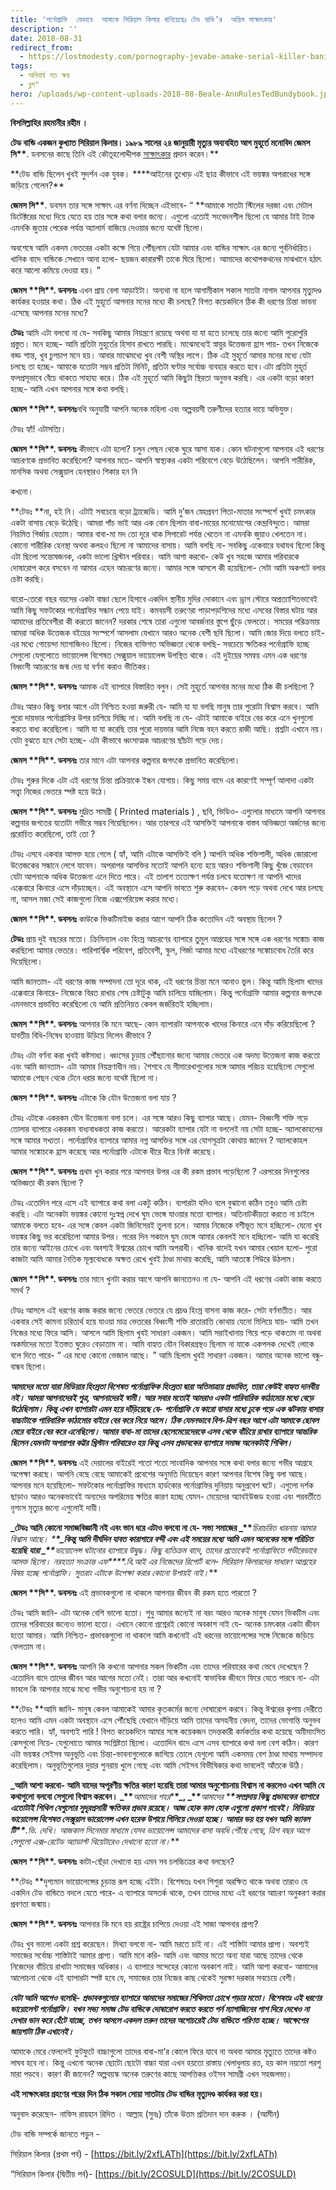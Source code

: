 ```yaml
---
title: 'পর্নোগ্রাফি  যেভাবে  আমাকে সিরিয়াল কিলার বানিয়েছেঃ টেড বান্ডি’র  অন্তিম সাক্ষাৎকার'
description: ''
date: 2018-08-31
redirect_from:
  - https://lostmodesty.com/pornography-jevabe-amake-serial-killer-baniyeche/
tags:
  - অনিবার্য যত ক্ষয়
  - ব্লগ"
hero: /uploads/wp-content-uploads-2018-08-Beale-AnnRulesTedBundybook.jpg
---
```


**বিসমিল্লাহির রহমানীর রহীম ।**

**টেড বান্ডি একজন কুখ্যাত সিরিয়াল কিলার। ১৯৮৯ সালের ২৪ জানুয়ারী মৃত্যুর অব্যবহিত আগ মুহূর্তে মনোবিদ জেমস সি\*\***. ডবসনের কাছে তিনি এই কৌতূহলোদ্দীপক [সাক্ষাৎকার](https://www.youtube.com/watch?v=YgnKclKF6Co) প্রদান করেন।\*\*

**টেড বান্ডি ছিলেন খুবই সুদর্শন এক যুবক। \*\***আইনের তুখোড় এই ছাত্র কীভাবে এই ভয়ঙ্কর অপরাধের সঙ্গে জড়িয়ে গেলেন?\*\*

**জেমস সি\*\***. ডবসন তার সঙ্গে সাক্ষাৎ এর বর্ণনা দিচ্ছেন এইভাবে- “ \*\*আমাকে সাতটা স্টিলের দরজা এবং মেটাল ডিটেক্টরের মধ্যে দিয়ে যেতে হয় তার সঙ্গে কথা বলার জন্যে। এগুলো এতোই সংবেদনশীল ছিলো যে আমার টাই ট্যাক এমনকি জুতার পেরেক পর্যন্ত অ্যালার্ম বাজিয়ে দেওয়ার জন্যে যথেষ্ট ছিলো।

অবশেষে আমি একদম ভেতরের একটা কক্ষে গিয়ে পৌঁছলাম যেটা আমার এবং বান্ডির সাক্ষাৎ এর জন্যে পূর্বনির্ধারিত। খানিক বাদে বান্ডিকে সেখানে আনা হলো- ছয়জন কারারক্ষী তাকে ঘিরে ছিলো। আমাদের কথোপকথনের মাঝখানে হঠাৎ করে আলো কমিয়ে দেওয়া হয়। ”

**জেমস \*\***সি\***\*. ডবসনঃ** এখন প্রায় বেলা আড়াইটা। অন্যথা না হলে আগামীকাল সকাল সাতটা নাগাদ আপনার মৃত্যুদণ্ড কার্যকর হওয়ার কথা। ঠিক এই মুহূর্তে আপনার মনের মধ্যে কী চলছে? বিগত কয়েকদিনে ঠিক কী ধরণের চিন্তা ভাবনা এসেছে আপনার মনের মধ্যে?

**টেডঃ** আমি এটা বলবো না যে- সবকিছু আমার নিয়ন্ত্রণে রয়েছে অথবা যা যা হতে চলেছে তার জন্যে আমি পুরোপুরি প্রস্তুত। মনে হচ্ছে- আমি প্রতিটা মুহূর্তের হিসাব রাখতে পারছি। মাঝেমধ্যেই স্নায়ুর উত্তেজনা হ্রাস পায়- তখন নিজেকে বড্ড শান্ত, খুব চুপচাপ মনে হয়। আবার মাঝেমধ্যে খুব বেশী অস্থির লাগে। ঠিক এই মুহূর্তে আমার মনের মধ্যে যেটা চলছে তা হচ্ছে- আমাকে যতোটা সম্ভব প্রতিটা মিনিট, প্রতিটা ঘণ্টার সর্বোচ্চ ব্যবহার করতে হবে।এটা প্রতিটা মুহূর্ত ফলপ্রসূভাবে বেঁচে থাকতে সাহায্য করে। ঠিক এই মুহূর্তে আমি কিছুটা স্থিরতা অনুভব করছি। এর একটা বড়ো কারণ হচ্ছে- আমি এখন আপনার সঙ্গে কথা বলছি।

**জেমস \*\***সি\***\*. ডবসনঃ**নথি অনুযায়ী আপনি অনেক মহিলা এবং অল্পবয়সী তরুণীদের হত্যার দায়ে অভিযুক্ত।

টেডঃ হ্যাঁ! এটাসত্যি।

**জেমস \*\***সি\***\*. ডবসনঃ** কীভাবে এটা হলো? চলুন পেছন থেকে ঘুরে আসা যাক। কোন ঘটনাগুলো আপনার এই ধরণের আচরণকে প্রভাবিত করেছিলো? আপনার মতে- আপনি স্বাস্থ্যকর একটা পরিবেশে বেড়ে উঠেছিলেন। আপনি শারীরিক, মানসিক অথবা সেক্সুয়াল হেনস্থারও শিকার হন নি

কখনো।

**টেডঃ **না, হই নি। এটাই সবচেয়ে বড়ো ট্র্যাজেডি। আমি দু’জন স্নেহপ্রবণ পিতা-মাতার সংস্পর্শে খুবই চমৎকার একটা বাসায় বেড়ে উঠেছি। আমরা পাঁচ ভাই আর এক বোন ছিলাম বাবা-মায়ের মনোযোগের কেন্দ্রবিন্দুতে। আমরা নিয়মিত গির্জায় যেতাম। আমার বাবা-মা মদ তো দূরে থাক সিগারেট পর্যন্ত খেতেন না এমনকি জুয়াও খেলতেন না। কোনো শারীরিক হেনস্থা অথবা কলহও ছিলো না আমাদের বাসায়। আমি বলছি না- সবকিছু একেবারে যথাযথ ছিলো কিন্তু এটা ছিলো সন্তোষজনক, একটা ভালো খ্রিস্টান পরিবার। আমি আশা করবো- কেউ খুব সহজে আমার পরিবারকে দোষারোপ করে বসবেন না আমার এহেন আচরণের জন্যে। আমার সঙ্গে আসলে কী হয়েছিলো- সেটা আমি অকপটে বলার চেষ্টা করছি।

বারো-তেরো বছর বয়সের একটা বাচ্চা ছেলে হিসাবে একদিন স্থানীয় মুদির দোকানে এবং ড্রাগ স্টোরে অপ্রত্যাশিতভাবেই আমি কিছু সফটকোর পর্নোগ্রাফির সন্ধান পেয়ে যাই। কমবয়সী তরুণেরা পাড়াপড়শিদের মধ্যে এসবের বিস্তার ঘটায় আর আমাদের প্রতিবেশীরা কী করতো জানেন? দরকার শেষে তারা এগুলো আবর্জনার স্তুপে ছুঁড়ে ফেলতো। সময়ের পরিক্রমায় আমরা অধিক উত্তেজক বইয়ের সংস্পর্শে আসলাম যেখানে আরও অনেক বেশী ছবি ছিলো। আমি জোর দিয়ে বলতে চাই- এর মধ্যে গোয়েন্দা ম্যাগাজিনও ছিলো। নিজের ব্যক্তিগত অভিজ্ঞতা থেকে বলছি- সবচেয়ে ক্ষতিকর পর্নোগ্রাফি হচ্ছে সেগুলো যেগুলোতে ভায়োলেন্স বিশেষত সেক্সুয়াল ভায়োলেন্স উপস্থিত থাকে। এই দুইয়ের সমন্বয় এমন এক ধরণের বিধ্বংসী আচরণের জন্ম দেয় যা বর্ণনা করাও ভীতিকর।

**জেমস \*\***সি\***\*. ডবসনঃ** আমাক এই ব্যাপারে বিস্তারিত বলুন। সেই মুহূর্তে আপনার মনের মধ্যে ঠিক কী চলছিলো ?

টেডঃ আরও কিছু বলার আগে এটা নিশ্চিত হওয়া জরুরী যে- আমি যা যা বলছি মানুষ তার পুরোটা বিশ্বাস করবে। আমি পুরো দায়ভার পর্নোগ্রাফির উপর চাপিয়ে দিচ্ছি না। আমি বলছি না যে- এটাই আমাকে বাইরে বের করে এনে খুনগুলো করতে বাধ্য করেছিলো। আমি যা যা করেছি তার পুরো দায়ভার আমি নিজে বহন করতে রাজী আছি। প্রশ্নটা এখানে নয়। যেটা বুঝতে হবে সেটা হচ্ছে- এটা কীভাবে ধ্বংসাত্মক আচরণের ছাঁচটা গড়ে দেয়।

**জেমস \*\***সি\***\*. ডবসনঃ** তার মানে এটা আপনার কল্পনার জগৎকে প্রভাবিত করেছিলো।

টেডঃ শুরুর দিকে এটা এই ধরণের চিন্তা প্রক্রিয়াকে ইন্ধন যোগায়। কিছু সময় বাদে এর কারণেই সম্পূর্ণ আলাদা একটা সত্ত্বা নিজের ভেতরে স্পষ্ট হয়ে উঠে।

**জেমস \*\***সি\***\*. ডবসনঃ** মুদ্রিত সামগ্রী ( Printed materials ) , ছবি, ভিডিও- এগুলোর মাধ্যমে আপনি আপনার কল্পনার জগতের যতোটা গভীরে সম্ভব গিয়েছিলেন। আর তারপরে এই আসক্তিই আপনাকে বাস্তব অভিজ্ঞতা অর্জনের জন্যে প্ররোচিত করেছিলো, তাই তো ?

টেডঃ এসবে একবার আসক্ত হয়ে গেলে ( হ্যাঁ, আমি এটাকে আসক্তিই বলি ) আপনি অধিক শক্তিশালী, অধিক জোরালো উত্তেজকের সন্ধানে লেগে যাবেন। অপরাপর আসক্তির মতোই আপনি হন্যে হয়ে আরও শক্তিশালী কিছু খুঁজে বেড়াবেন যেটা আপনাকে অধিক উত্তেজনা এনে দিতে পারে। এই তালাশ ততোক্ষণ পর্যন্ত চলবে যতোক্ষণ না আপনি খাদের এক্কেবারে কিনারে এসে দাঁড়াচ্ছেন। এই অবস্থানে এসে আপনি ভাবতে শুরু করবেন- কেবল পড়ে অথবা দেখে আর চলছে না, আসল মজা সেই কাজগুলো নিজে এক্সপেরিয়েন্স করার মধ্যে।

**জেমস \*\***সি\***\*. ডবসনঃ** কাউকে ভিকটিমাইজ করার আগে আপনি ঠিক কতোদিন এই অবস্থায় ছিলেন ?

**টেডঃ** প্রায় দুই বছরের মতো। ক্রিমিন্যাল এবং হিংস্র আচরণের ব্যাপারে তুমুল আগ্রহের সঙ্গে সঙ্গে এক ধরণের সঙ্কোচ কাজ করছিলো আমার ভেতরে। পারিপার্শ্বিক পরিবেশ, প্রতিবেশী, স্কুল, গির্জা আমার মধ্যে এইধরণের সঙ্কোচবোধ তৈরি করে দিয়েছিলো।

আমি জানতাম- এই ধরণের কাজ সম্পাদনা তো দূরে থাক, এই ধরণের চিন্তা মনে আনাও ভুল। কিন্তু আমি ছিলাম খাদের এক্কেবারে কিনারে- নিজেকে বিরত রাখার শেষ চেষ্টাটুকু আমি চালিয়ে যাচ্ছিলাম। কিন্তু পর্নোগ্রাফি আমার কল্পনার জগৎকে এমনভাবে প্রভাবিত করেছিলো যে আমি প্রতিনিয়ত কেবল জর্জরিতই হচ্ছিলাম।

**জেমস \*\***সি\***\*. ডবসনঃ** আপনার কি মনে আছে- কোন ব্যাপারটা আপনাকে খাদের কিনারে এনে দাঁড় করিয়েছিলো ? যাবতীয় বিধি-নিষেধ হাওয়ায় উড়িয়ে দিলেন কীভাবে ?

টেডঃ এটা বর্ণনা করা খুবই কষ্টসাধ্য। ধ্বংসের চূড়ায় পৌঁছানোর জন্যে আমার ভেতরে এক অদম্য উত্তেজনা কাজ করতো এবং আমি জানতাম- এটা আমার নিয়ন্ত্রণাধীন নয়। শৈশবে যে সীমারেখাগুলোর সঙ্গে আমার পরিচয় হয়েছিলো সেগুলো আমাকে পেছন থেকে টেনে ধরার জন্যে যথেষ্ট ছিলো না।

**জেমস \*\***সি\***\*. ডবসনঃ** এটাকে কি যৌন উত্তেজনা বলা যায় ?

টেডঃ এটাকে একরকম যৌন উত্তেজনা বলা চলে। এর সঙ্গে আরও কিছু ব্যাপার আছে। যেমন- বিধ্বংসী শক্তি গড়ে তোলার ব্যাপারে একরকম বাধ্যবাধকতা কাজ করতো। আরেকটা ব্যাপার যেটা না বললেই নয় সেটা হচ্ছে- অ্যালকোহলের সঙ্গে আমার সখ্যতা। পর্নোগ্রাফির ব্যাপারে আমার নগ্ন আসক্তির সঙ্গে এর যোগসূত্রটা কোথায় জানেন ? অ্যালকোহল আমার সঙ্কোচকে হ্রাস করেছে আর পর্নোগ্রাফি এটাকে ধীরে ধীরে বিনষ্ট করেছে।

**জেমস \*\***সি\***\*. ডবসনঃ** প্রথম খুন করার পরে আপনার উপর এর কী রকম প্রভাব পড়েছিলো ? এরপরের দিনগুলোর অভিজ্ঞতা কী রকম ছিলো ?

টেডঃ এতোদিন পরে এসে এই ব্যাপারে কথা বলা একটু কঠিন। ব্যপারটা যদিও বলে বুঝানো কঠিন তবুও আমি চেষ্টা করছি। এটা অনেকটা ভয়ঙ্কর কোনো দুঃস্বপ্ন দেখে ঘুম ভেঙ্গে যাওয়ার মতো ব্যাপার। অতিনাটকীয়তা করতে না চাইলে আমাকে বলতে হবে- এর সঙ্গে কেবল একটা জিনিসেরই তুলনা চলে। আমার নিজেকে বশীভূত মনে হচ্ছিলো- যেনো খুব ভয়ঙ্কর কিছু ভর করেছিলো আমার উপর। পরের দিন সকালে ঘুম ভেঙ্গে আমার কেবলই মনে হচ্ছিলো- আমি যা করেছি তার জন্যে আইনের চোখে এবং অবশ্যই ঈশ্বরের চোখে আমি অপরাধী। খানিক বাদেই যখন আমার খেয়াল হলো- পুরো কাজটা আমি আমার নৈতিক মূল্যবোধকে অক্ষত রেখে খুবই ঠাণ্ডা মাথায় করেছি, আমি আতঙ্কে শিউরে উঠলাম।

**জেমস \*\***সি\***\*. ডবসনঃ** তার মানে খুনটা করার আগে আপনি জানতেনও না যে- আপনি এই ধরণের একটা কাজ করতে সমর্থ ?

টেডঃ আসলে এই ধরণের কাজ করার জন্যে ভেতরে ভেতরে যে প্রচণ্ড হিংস্র বাসনা কাজ করে- সেটা বর্ণনাতীত। আর একবার সেই কামনা চরিতার্থ হয়ে যাওয়া মাত্র ভেতরের বিধ্বংসী শক্তি রাতারাতি কোথায় যেনো মিলিয়ে যায়- আমি তখন নিজের মধ্যে ফিরে আসি। আসলে আমি ছিলাম খুবই সাধারণ একজন। আমি সরাইখানায় গিয়ে পড়ে থাকতাম না অথবা অকর্মাদের মতো ইতস্তত ঘুরেও বেড়াতাম না। আমি বাহ্যত যৌন বিকারগ্রস্থও ছিলাম না যাকে একপলক দেখেই লোকে বলে দিতে পারে- “ এর মধ্যে কোনো ভেজাল আছে। ” আমি ছিলাম খুবই সাধারণ একজন। আমার অনেক ভালো বন্ধু-বান্ধব ছিলো।

**_আমাদের মতো যারা মিডিয়ার হিংস্রতা বিশেষত পর্নোগ্রাফিক হিংস্রতা দ্বারা অতিমাত্রায় প্রভাবিত, তারা কেউই বাহ্যত দানবীয় নই। আমরা আপনাদেরই পুত্র, আপনাদেরই স্বামী। আর সবার মতোই আমরাও একটা পারিবারিক কাঠামোর মধ্যে বেড়ে উঠেছিলাম। কিন্তু এখন ব্যাপারটা এমন হয়ে দাঁড়িয়েছে যে- পর্নোগ্রাফি যে কারো বাসার মধ্যে ঢুকে পড়ে এক ঝটকায় বাসার বাচ্চাটাকে পারিবারিক কাঠামোর বাইরে বের করে নিয়ে আসে। ঠিক যেমনভাবে বিশ-ত্রিশ বছর আগে এটা আমাকে ছোবল মেরে বাইরে বের করে এনেছিলো। আমার বাবা-মা তাদের ছেলেমেয়েদেরকে এসব থেকে বাঁচিয়ে রাখার ব্যাপারে আন্তরিক ছিলেন যেমনটা অপরাপর কট্টর খ্রিস্টান পরিবারেও হয় কিন্তু এসব প্রভাবকের ব্যাপারে সমাজ অনেকটাই শিথিল।_**

**জেমস \*\***সি\***\*. ডবসনঃ** এই দেয়ালের বাইরেই শতো শতো সাংবাদিক আপনার সঙ্গে কথা বলার জন্যে গভীর আগ্রহে অপেক্ষা করছে। আপনি বেছে বেছে আমাকেই প্রবেশের অনুমতি দিয়েছেন কারণ আপনার বিশেষ কিছু বলা আছে। আপনার মনে হয়েছিলো- সফটকোর পর্নোগ্রাফির মাধ্যমে হার্ডকোর পর্নোগ্রাফির দুনিয়ায় অনুপ্রবেশ ঘটে। এগুলো দর্শক ছাড়াও আরও অনেকভাবেই অন্যদের অপরিমেয় ক্ষতির কারণ হচ্ছে যেমন- মেয়েদের অ্যাবইউজড হওয়া এবং পরবর্তীতে নৃশংস মৃত্যুর জন্যে এগুলোই দায়ী।

**_টেডঃ আমি কোনো সমাজবিজ্ঞানী নই এবং ভান ধরে এটাও বলবো না যে- সভ্য সমাজের _\*\***_চিরাচরিত ধারনায় আমার বিশ্বাস আছে। _\***\*_কিন্তু আমি দীর্ঘদিন যাবত কারাগারে বন্দী এবং এই সময়ের মধ্যে আমি এমন অনেকের সঙ্গে পরিচিত হয়েছি যারা _\*\***_ভায়োলেন্স ঘটানোর ব্যাপারে উদ্বুদ্ধ। কিছু ব্যতিক্রম বাদে, তাদের প্রত্যেকেই পর্নোগ্রাফিতে গভীরেভাবে আসক্ত ছিলো। নরহত্যা সংক্রান্ত এফ_\***\*_.বি.আই এর নিজেদের রিপোর্ট বলে- সিরিয়াল কিলারদের সাধারণ আগ্রহের বিষয় হচ্ছে পর্নোগ্রাফি। সুতরাং এটাকে উপেক্ষা করার কোনো উপায়ই নাই।_**

**জেমস \*\***সি\***\*. ডবসনঃ** এই প্রভাবকগুলো না থাকলে আপনার জীবন কী রকম হতে পারতো ?

টেডঃ আমি জানি- এটা অনেক বেশি ভালো হতো। শুধু আমার জন্যেই না বরং আরও অনেক মানুষ যেমন ভিকটিম এবং তাদের পরিবারের জন্যেও ভালো হতো। এখানে কোনো প্রশ্নেরই কোনো অবকাশ নাই যে- অনেক চমৎকার একটা জীবন হতো আমার। আমি নিশ্চিত- প্রভাবকগুলো না থাকলে আমি কখনোই এই ধরনের ভায়োলেন্সের সঙ্গে নিজেকে জড়িয়ে ফেলতাম না।

**জেমস \*\***সি\***\*. ডবসনঃ** আপনি কি কখনো আপনার সকল ভিকটিম এবং তাদের পরিবারের কথা ভেবে দেখেছেন ? এতোদিন বাদে তাদের জীবন আর আগের মতো নেই। তারা আর কখনোই স্বাভাবিক জীবনে ফিরে যেতে পারবে না- এটা ভাবলে কি আপনার মাঝে মধ্যে গভীর অনুশোচনা হয় না ?

**টেডঃ **আমি জানি- মানুষ কেবল আমাকেই আমার কৃতকর্মের জন্যে দোষারোপ করবে। কিন্তু ঈশ্বরের কৃপায় দেরীতে হলেও আমি এমন একটা অবস্থানে এসে পৌঁছেছি যেখানে দাঁড়িয়ে আমি তাদের অসহনীয় বেদনা, তাদের ভোগান্তি অনুভব করতে পারি। হ্যাঁ, অবশ্যই পারি ! বিগত কয়েকদিনে আমার সঙ্গে কয়েকজন তদন্তকারী কর্মকর্তার কথা হয়েছে অমীমাংসিত কেসগুলো নিয়ে- যেগুলোতে আমার সংশ্লিষ্টতা ছিলো। এতোদিন বাদে এসে এসব ব্যাপারে কথা বলা বেশ কঠিন। কারণ এটা ভয়ঙ্কর সেইসব অনুভূতি এবং চিন্তা-ভাবনাগুলোকে জাগিয়ে তোলে যেগুলো আমি একসময় বেশ ঠাণ্ডা মাথায় সম্পাদনা করেছিলাম। অনুভূতিগুলোর দুয়ার পুনরায় খুলে গেছে এবং আমি সেইসব বিভীষিকার কথা ভাবলেই আঁতকে উঠি।

**_আমি আশা করবো- আমি যাদের অপূরণীয় ক্ষতির কারণ হয়েছি তারা আমার অনুশোচনায় বিশ্বাস না করলেও এখন আমি যে কথাগুলো বলবো সেগুলো বিশ্বাস করবেন। _\*\***_আমাদের শহর_\***\*_, _\*\***_আমাদের _\***\*_সম্প্রদায় কিছু প্রভাবকের ব্যাপারে এতোটাই শিথিল যেগুলোর সুদূরপ্রসারী ক্ষতিকর প্রভাব রয়েছে। আজ হোক কাল হোক এগুলো প্রকাশ পাবেই। মিডিয়ায় ভায়োলেন্স বিশেষত সেক্সুয়াল ভায়োলেন্স এখন হরেক উপায়ে গিলিয়ে দেওয়া হচ্ছে। আমার ভয় হয় যখন আমি ক্যাবল টি_\*\***_.ভি. দেখি। আজকাল সিনেমার মাধ্যমে যেসব ভায়োলেন্স আমাদের বাসা অবধি পৌঁছে গেছে, ত্রিশ বছর আগে সেগুলো এক্স-রেটেড অ্যাডাল্ট থিয়েটারেও দেখানো হতো না।_\*\*

**জেমস \*\***সি\***\*. ডবসনঃ** কাটা-ছেঁড়া দেখানো হয় এমন সব চলচ্চিত্রের কথা বলছেন?

**টেডঃ **দৃশ্যমান ভায়োলেন্সের চূড়ান্ত রূপ হচ্ছে এইটা। বিশেষতঃ যখন শিশুরা অরক্ষিত থাকে অথবা তারাও যে একদিন টেড বান্ডিতে বদলে যেতে পারে- এ ব্যাপারে অসতর্ক থাকে, তখন তাদের মধ্যে এই ধরণের আচরণ অনুকরণ করার প্রবণতা জন্মায়।

**জেমস \*\***সি\***\*. ডবসনঃ** আপনার কি মনে হয় রাষ্ট্রের চাপিয়ে দেওয়া এই সাজা আপনার প্রাপ্য?

টেডঃ খুব ভালো একটা প্রশ্ন করেছেন। মিথ্যা বলবো না- আমি মরতে চাই না। এই শাস্তিটা আমার প্রাপ্য। অবশ্যই সমাজের সর্বোচ্চ শাস্তিটাই আমার প্রাপ্য। আমি মনে করি- আমি এবং আমার মতো অন্য যারা আছে তাদের থেকে নিজেদের বাঁচিয়ে রাখাটা সমাজের অধিকার। এ ব্যাপারে সন্দেহের কোনো অবকাশ নাই। আমি আশা করবো- আমাদের আলোচনা থেকে এই ব্যাপারটা স্পষ্ট হবে যে, সমাজের তার নিজের কাছ থেকেই সুরক্ষা দরকার সবচেয়ে বেশী।

**_যেটা আমি আগেও বলেছি- প্রভাবকগুলোর ব্যাপারে আমাদের সমাজের শিথিলতা চোখে পড়ার মতো। বিশেষতঃ এই ধরণের ভায়োলেন্ট পর্নোগ্রাফি। যখন সভ্য সমাজ টেড বান্ডিকে দোষারোপ করতে করতে পর্ন ম্যাগাজিনের পাশ দিয়ে দেখেও না দেখার ভান করে হেঁটে যাচ্ছে, তখন আসলে একদল তরুন তাদের অগোচরেই টেড বান্ডিতে পরিণত হচ্ছে। আক্ষেপের জায়গাটা ঠিক এখানেই।_**

আমাকে মেরে ফেললেই ফুটফুটে বাচ্চাগুলো তাদের বাবা-মা’র কোলে ফিরে যাবে না অথবা আমার মৃত্যুতে তাদের কষ্টও লাঘব হবে না। কিন্তু এখনো অনেক ছোটো ছোটো বাচ্চা যারা এখন হয়তো রাস্তায় খেলাধুলায় রত, হয় কাল নয়তো পরশু মারা পড়বে। কারণ কী জানেন? অল্পবয়স্ক অনেক তরুণের কাছে আপত্তিকর ওইসব সামগ্রী এখন সহজলভ্য।

**এই সাক্ষাৎকার গ্রহণের পরের দিন ঠিক সকাল সোয়া সাতটায় টেড বান্ডির মৃত্যুদণ্ড কার্যকর করা হয়।**

অনুবাদ করেছেন- নাফিস রায়হান রিদিত । আল্লাহ (সুবঃ) তাঁকে উত্তম প্রতিদান দান করুক । (আমীন)

টেড বান্ডি সম্পর্কে জানতে পড়ুন -

সিরিয়াল কিলার (প্রথম পর্ব) - [https://bit.ly/2xfLATh](https://bit.ly/2xfLATh)

“সিরিয়াল কিলার (দ্বিতীয় পর্ব)- [https://bit.ly/2COSULD](https://bit.ly/2COSULD)
